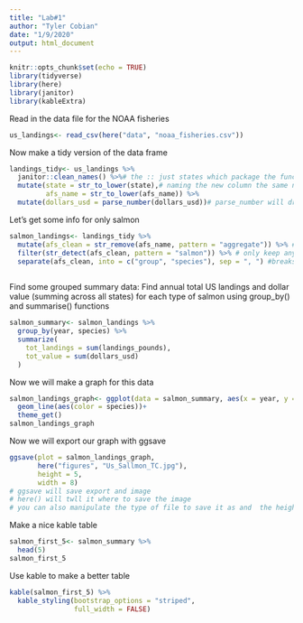 ```yaml
---
title: "Lab#1"
author: "Tyler Cobian"
date: "1/9/2020"
output: html_document
---
```


```r
knitr::opts_chunk$set(echo = TRUE)
library(tidyverse)
library(here)
library(janitor)
library(kableExtra)

```
Read in the data file for the NOAA fisheries
```r
us_landings<- read_csv(here("data", "noaa_fisheries.csv"))

```
Now make a tidy version of the data frame
```r
landings_tidy<- us_landings %>%
  janitor::clean_names() %>%# the :: just states which package the function is in 
  mutate(state = str_to_lower(state),# naming the new column the same name of an existing colum, will override the old column
         afs_name = str_to_lower(afs_name)) %>% 
  mutate(dollars_usd = parse_number(dollars_usd))# parse_number will drop and none numeric character from a number
```
Let's get some info for only salmon
```r
salmon_landings<- landings_tidy %>% 
  mutate(afs_clean = str_remove(afs_name, pattern = "aggregate")) %>% # got ride of any "aggregate"
  filter(str_detect(afs_clean, pattern = "salmon")) %>% # only keep anything with the name salmon
  separate(afs_clean, into = c("group", "species"), sep = ", ") #breaks up the group and species of the fish into different columns, "sep = " tells R where to seperate the str
 
```
Find some grouped summary data:
Find annual total US landings and dollar value (summing across all states) for each type of salmon using group_by() and summarise() functions
```r
salmon_summary<- salmon_landings %>% 
  group_by(year, species) %>% 
  summarize(
    tot_landings = sum(landings_pounds),
    tot_value = sum(dollars_usd)
  )

```
Now we will make a graph for this data
```r
salmon_landings_graph<- ggplot(data = salmon_summary, aes(x = year, y = tot_landings))+
  geom_line(aes(color = species))+
  theme_get()
salmon_landings_graph
```
Now we will export our graph with ggsave
```r
ggsave(plot = salmon_landings_graph, 
       here("figures", "Us_Sallmon_TC.jpg"), 
       height = 5,
       width = 8)
# ggsave will save export and image
# here() will twll it where to save the image
# you can also manipulate the type of file to save it as and  the height and width

```
Make a nice kable table
```r
salmon_first_5<- salmon_summary %>% 
  head(5)
salmon_first_5
```
Use kable to make a better table
```r
kable(salmon_first_5) %>% 
  kable_styling(bootstrap_options = "striped",
                full_width = FALSE)
```























